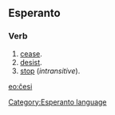 ==Esperanto==
===Verb===
# [[cease]].
# [[desist]].
# [[stop]] (''intransitive'').

[[eo:ĉesi]]
[[Category:Esperanto language]]
{{Universala Vortaro}}
